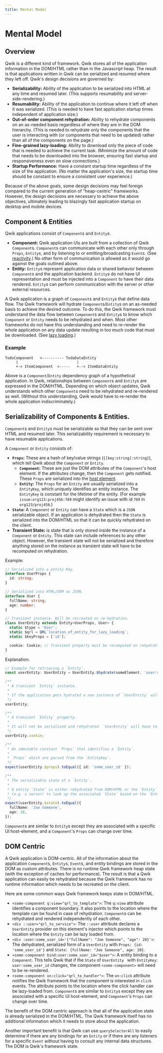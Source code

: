 ```yaml
---
title: Mental Model
---
```


# Mental Model

## Overview

Qwik is a different kind of framework. Qwik stores all of the application information in the DOM/HTML rather than in the Javascript heap. The result is that applications written in Qwik can be serialized and resumed where they left off. Qwik's design decisions are governed by:

- **Serializability:** Ability of the application to be serialized into HTML at any time and resumed later. (This supports resumability and server-side-rendering.)
- **Resumability:** Ability of the application to continue where it left off when it was serialized. (This is needed to have fast application startup times independent of application size.)
- **Out-of-order component rehydration:** Ability to rehydrate components on an as-needed basis regardless of where they are in the DOM hierarchy. (This is needed to rehydrate only the components that the user is interacting with (or components that need to be updated) rather than all of the components on the page.)
- **Fine-grained lazy-loading:** Ability to download only the piece of code that is needed to achieve the current task. (Minimize the amount of code that needs to be downloaded into the browser, ensuring fast startup and responsiveness even on slow connections.)
- **Startup Performance:** Have a constant startup time regardless of the size of the application. (No matter the application's size, the startup time should be constant to ensure a consistent user experience.)

Because of the above goals, some design decisions may feel foreign compared to the current generation of "heap-centric" frameworks. However, the design decisions are necessary to achieve the above objectives, ultimately leading to blazingly fast application startup on desktop and mobile devices.

## Component & Entities

Qwik applications consist of `Component`s and `Entity`s.

- **Component:** Qwik application UIs are built from a collection of Qwik `Component`s. `Component`s can communicate with each other only through `Props`, `Entity`s, and by listening to or emitting/broadcasting `Event`s. (See [reactivity](./REACTIVITY.md).) No other form of communication is allowed as it would go against the goals outlined above.
- **Entity:** `Entity`s represent application data or shared behavior between `Component`s and the application backend. `Entity`s do not have UI representation and must be injected into a `Component` to have their data rendered. `Entity`s can perform communication with the server or other external resources.

A Qwik application is a graph of `Component`s and `Entity`s that define data flow. The Qwik framework will hydrate `Component`s/`Entity`s on an as-needed basis to achieve the desired outcome. To do this, the Qwik framework must understand the data flow between `Component`s and `Entity`s to know which `Component` or `Entity` needs to be rehydrated and when. Most other frameworks do not have this understanding and need to re-render the whole application on any data update resulting in too much code that must be downloaded. (See [lazy loading](./LAZY_LOADING.md).)

### Example

```
TodoComponent   <---------- TodoDataEntity
     |                           |
     +-> ItemComponent  <-----   +--> ItemDataEntity
```

Above is a `Component`/`Entity` dependency graph of a hypothetical application. In Qwik, relationships between `Component`s and `Entity`s are expressed in the DOM/HTML. Depending on which object updates, Qwik understands which other `Component`s need to be rehydrated and re-rendered as well. (Without this understanding, Qwik would have to re-render the whole application indiscriminately.)

## Serializability of Components & Entities.

`Component`s and `Entity`s must be serializable so that they can be sent over HTML and resumed later. This serializability requirement is necessary to have resumable applications.

A `Component` or `Entity` consists of:

- **`Props`:** These are a hash of key/value strings (`{[key:string]:string}`), which tell Qwik about the `Component` or `Entity`.
  - **`Component`:** These are just the DOM attributes of the `Component`'s host element. If the attributes change, then the `Component` gets notified. These `Props` are serialized into the [host element](./HOST_ELEMENT.md).
  - **`Entity`:** The `Props` for an `Entity` are usually serialized into a `EntityKey`, which uniquely identifies an entity instance. The `EntityKey` is constant for the lifetime of the entity. (For example `issue:org123:proj456:789` might identify an issue with id `789` in `org123/proj456`.)
- **`State`:** A `Component` or `Entity` can have a `State` which is a `JSON` serializable object. If an application is dehydrated then the `State` is serialized into the DOM/HTML so that it can be quickly rehydrated on the client.
- **Transient State:** is state that is only stored inside the instance of a `Component` or `Entity`. This state can include references to any other object. However, the transient state will not be serialized and therefore anything stored on the instance as transient state will have to be recomputed on rehydration.

Example:

```typescript
// Serialized into a entity Key.
interface UserProps {
  id: string;
}

// Serialized into HTML/DOM as JSON.
interface User {
  fullName: string;
  age: number;
}

// Transient instance. Will be recreated on re-hydration.
class UserEntity extends Entity<UserProps, User> {
  static $type = 'User';
  static $qrl = QRL`location_of_entity_for_lazy_loading`;
  static $keyProps = ['id'];

  cookie: Cookie; // Transient property must be recomputed on rehydration
}
```

Explanation:

```typescript
// Example for retrieving a `Entity`.
const userEntity: UserEntity = UserEntity.$hydrate(someElement, 'user:some_user_id');

/**
 * A transient `Entity` instance.
 *
 * If the application gets hydrated a new instance of `UserEntity` will be created.
 */
userEntity;

/**
 * A transient `Entity` property.
 *
 * It will not be serialized and rehydrated. `UserEntity` will have to recompute it.
 */
userEntity.cookie;

/**
 * An immutable constant `Props` that identifies a `Entity`.
 *
 * `Props` which are parsed from the `EntityKey`.
 */
expect(userEntity.$props).toEqual({ id: 'some_user_id' });

/**
 * The serializable state of a `Entity`.
 *
 * A entity `State` is either rehydrated from DOM/HTML or the `Entity` can communicate with an external resource
 * (e.g. a server) to look up the associated `State` based on the `EntityKey`.
 */
expect(userEntity.$state).toEqual({
  fullName: 'Joe Someone',
  age: 20,
});
```

`Component`s are similar to `Entity`s except they are associated with a specific UI host-element, and a `Component`'s `Props` can change over time.

## DOM Centric

A Qwik application is DOM-centric. All of the information about the application `Component`s, `Entity`s, `Event`s, and entity bindings are stored in the DOM as custom attributes. There is no runtime Qwik framework heap state (with the exception of caches for performance). The result is that a Qwik application can easily be rehydrated because the Qwik framework has no runtime information which needs to be recreated on the client.

Here are some common ways Qwik framework keeps state in DOM/HTML.

- `<some-component q:view="qrl_to_template">`: The `q:view` attribute identifies a component boundary. It also points to the location where the template can be found in case of rehydration. `Component`s can be rehydrated and rendered independently of each other.
- `<div ::user="qrl_to_service">`: The `::user` attribute declares a `UserEntity` provider on this element's injector which points to the location where the `Entity` can be lazy loaded from.
- `<div :user:some_user_id='{"fullName": "Joe Someone", "age": 20}'>`: The dehydrated, serialized form of a `UserEntity` with `Props: {id: 'some_user_id'}` and `State: {fullName: "Joe Someone", age: 20}`.
- `<some-component bind:user:some_user_id="$user">`: A entity binding to a `Component`. This tells Qwik that if the `State` of `UserEntity ` with `EntityKey`: `user:some_user_id` changes, the component `<some-component>` will need to be re-rendered.
- `<some-component on:click="qrl_to_handler">`: The `on:click` attribute notifies the Qwik framework that the component is interested in `click` events. The attribute points to the location where the click handler can be lazy-loaded from.
  `Component`s are similar to `Entity`s except they are associated with a specific UI host-element, and `Component`'s `Props` can change over time.

The benefit of the DOM centric approach is that all of the application state is already serialized in the DOM/HTML. The Qwik framework itself has no additional information which it needs to store about the application.

Another important benefit is that Qwik can use `querySelectorAll` to easily determine if there are any bindings for an `Entity` or if there are any listeners for a specific `Event` without having to consult any internal data structures. The DOM is Qwik's framework state.

